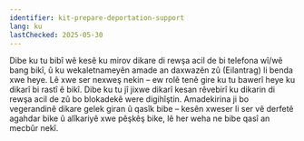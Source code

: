 ```yaml
---
identifier: kit-prepare-deportation-support
lang: ku
lastChecked: 2025-05-30
---
```


Dibe ku tu bibî wê kesê ku mirov dikare di rewşa acil de bi telefona wî/wê bang bikî, û ku wekaletnameyên amade an daxwazên zû (Eilantrag) li benda xwe heye. Lê xwe ser nexweş nekin – ew rolê tenê gire ku tu bawerî heye ku dikarî bi rastî ê bikî.
Dibe ku tu jî jixwe dikarî kesan rêvebirî ku dikarin di rewşa acil de zû bo blokadekê were digihîştin.
Amadekirina ji bo vegerandinê dikare gelek giran û qasîk bibe – kesên xweser li ser vê derfetê agahdar bike û alîkariyê xwe pêşkêş bike, lê her weha ne bibe qasî an mecbûr nekî.
